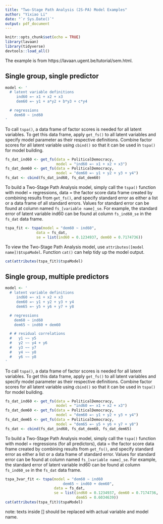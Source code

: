 ```yaml
---
title: "Two-Stage Path Analysis (2S-PA) Model Examples"
author: "Yixiao Li"
date: "`r Sys.Date()`"
output: pdf_document
---
```

```r
knitr::opts_chunk$set(echo = TRUE)
library(lavaan)
library(tidyverse)
devtools::load_all()
```

The example is from https://lavaan.ugent.be/tutorial/sem.html. 

## Single group, single predictor

```r
model <- ' 
  # latent variable definitions
     ind60 =~ x1 + x2 + x3
     dem60 =~ y1 + a*y2 + b*y3 + c*y4

  # regressions
    dem60 ~ ind60
'
```

To call `tspa()`, a data frame of factor scores is needed for all latent variables. To get this data frame, apply `get_fs()` to all latent variables and specify model parameter as their respective definitions. Combine factor scores for all latent variable using `cbind()` so that it can be used in `tspa()` for model building.

```r
fs_dat_ind60 <- get_fs(data = PoliticalDemocracy, 
                       model = "ind60 =~ x1 + x2 + x3")
fs_dat_dem60 <- get_fs(data = PoliticalDemocracy, 
                       model = "dem60 =~ y1 + y2 + y3 + y4")
fs_dat <- cbind(fs_dat_ind60, fs_dat_dem60)
```

To build a Two-Stage Path Analysis model, simply call the `tspa()` function with model = regressions, data = the factor score data frame created by combining results from `get_fs()`, and specify standard error as either a list or a data frame of all standard errors. Values for standard error can be found at column named `fs_[variable name]_se`. For example, the standard error of latent variable ind60 can be found at column `fs_ind60_se` in the `fs_dat` data frame.

```r
tspa_fit <- tspa(model = "dem60 ~ ind60", 
              data = fs_dat, 
              se = list(ind60 = 0.1234937, dem60 = 0.7174736))
```

To view the Two-Stage Path Analysis model, use `attributes([model name])$tspaModel`. Function `cat()` can help tidy up the model output.

```r
cat(attributes(tspa_fit)$tspaModel)
```

## Single group, multiple predictors

```r
model <- ' 
  # latent variable definitions
     ind60 =~ x1 + x2 + x3
     dem60 =~ y1 + y2 + y3 + y4
     dem65 =~ y5 + y6 + y7 + y8

  # regressions
    dem60 ~ ind60
    dem65 ~ ind60 + dem60

  # # residual correlations
  #   y1 ~~ y5
  #   y2 ~~ y4 + y6
  #   y3 ~~ y7
  #   y4 ~~ y8
  #   y6 ~~ y8
'
```

To call `tspa()`, a data frame of factor scores is needed for all latent variables. To get this data frame, apply `get_fs()` to all latent variables and specify model parameter as their respective definitions. Combine factor scores for all latent variable using `cbind()` so that it can be used in `tspa()` for model building.

```r
fs_dat_ind60 <- get_fs(data = PoliticalDemocracy, 
                       model = "ind60 =~ x1 + x2 + x3")
fs_dat_dem60 <- get_fs(data = PoliticalDemocracy, 
                       model = "dem60 =~ y1 + y2 + y3 + y4")
fs_dat_dem65 <- get_fs(data = PoliticalDemocracy, 
                       model = "dem65 =~ y5 + y6 + y7 + y8")
fs_dat <- cbind(fs_dat_ind60, fs_dat_dem60, fs_dat_dem65)
```

To build a Two-Stage Path Analysis model, simply call the `tspa()` function with model = regressions (for all predictors), data = the factor score data frame created by combining results from `get_fs()`, and specify standard error as either a list or a data frame of standard error. Values for standard error can be found at column named `fs_[variable name]_se`. For example, the standard error of latent variable ind60 can be found at column `fs_ind60_se` in the `fs_dat` data frame.

```r
tspa_3var_fit <- tspa(model = "dem60 ~ ind60
                          dem65 ~ ind60 + dem60", 
                      data = fs_dat, 
                      se = list(ind60 = 0.1234937, dem60 = 0.7174736, 
                                dem65 = 0.6034639))
cat(attributes(tspa_fit)$tspaModel)
```

note: texts inside [] should be replaced with actual variable and model name.
